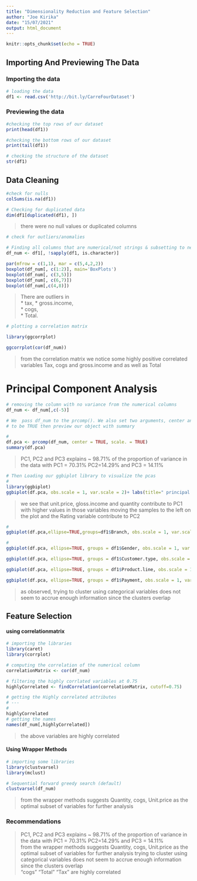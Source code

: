 ---
title: "Dimensionality Reduction and Feature Selection"
author: "Joe Kirika"
date: "15/07/2021"
output: html_document
---

```{r setup, include=FALSE}
knitr::opts_chunk$set(echo = TRUE)
```

## Importing And Previewing The Data   
### Importing the data
```{r}
# loading the data
df1 <- read.csv('http://bit.ly/CarreFourDataset')
```

### Previewing the data     
```{r}
#checking the top rows of our dataset
print(head(df1))

#checking the bottom rows of our dataset
print(tail(df1))

# checking the structure of the dataset
str(df1)
```

## Data Cleaning
```{r}
#check for nulls
colSums(is.na(df1))
```

```{r}
# Checking for duplicated data
dim(df1[duplicated(df1), ])
```
                
> there were no null values or duplicated columns         

```{r}
# check for outliers/anomalies

# Finding all columns that are numerical/not strings & subsetting to new dataframe
df_num <- df1[, !sapply(df1, is.character)]

par(mfrow = c(1,1), mar = c(5,4,2,2))
boxplot(df_num[, c(1:2)], main='BoxPlots')
boxplot(df_num[, c(3,5)])
boxplot(df_num[, c(6,7)])
boxplot(df_num[,c(4,8)])
```

> There are outliers in                
 * tax,
 * gross.income,       
 * cogs,         
 * Total.                
 
```{r}
# plotting a correlation matrix

library(ggcorrplot)

ggcorrplot(cor(df_num))

```
                           
> from the correlation matrix we notice some highly positive correlated variables Tax, cogs and gross.income and as well as Total                               

# Principal Component Analysis         

```{r}
# removing the column with no variance from the numerical columns
df_num <- df_num[,c(-5)]

```

```{r}
# We  pass df_num to the prcomp(). We also set two arguments, center and scale, 
# to be TRUE then preview our object with summary

# 
df.pca <- prcomp(df_num, center = TRUE, scale. = TRUE)
summary(df.pca)
```
             
> PC1, PC2 and PC3  explains ~ 98.71% of the proportion of variance in the data 
with PC1 = 70.31% PC2=14.29% and PC3 = 14.11%         

```{r}
# Then Loading our ggbiplot library to visualize the pcas
#  
library(ggbiplot)
ggbiplot(df.pca, obs.scale = 1, var.scale = 2)+ labs(title=" principal components 1 and 2")


```
         
> we see that unit.price, gloss.income and quantity contribute to PC1  with higher values in those variables moving the samples to the left on the plot and the Rating variable contribute to PC2                       

```{r}
# 
ggbiplot(df.pca,ellipse=TRUE,groups=df1$Branch, obs.scale = 1, var.scale = 2) + labs(title=" Grouping using variable Branch")

```

```{r}
# 
ggbiplot(df.pca, ellipse=TRUE, groups = df1$Gender, obs.scale = 1, var.scale = 2)+ labs(title=" Grouping using variable Gender")

```

```{r}
ggbiplot(df.pca, ellipse=TRUE, groups = df1$Customer.type, obs.scale = 1, var.scale = 2)+ labs(title=" Grouping using variable Customer type")
```

```{r}
ggbiplot(df.pca, ellipse=TRUE, groups = df1$Product.line, obs.scale = 1, var.scale = 2)+ labs(title=" Grouping using variable Product line")
```

```{r}
ggbiplot(df.pca, ellipse=TRUE, groups = df1$Payment, obs.scale = 1, var.scale = 2)+ labs(title=" Grouping using variable Payment")
```

> as observed, trying to cluster using categorical variables does not seem to accrue enough information since the clusters overlap             
                                  
## Feature Selection

#### using correlationmatrix
```{r}
# importing the libraries
library(caret)
library(corrplot)
```

```{r}
# computing the correlation of the numerical column
correlationMatrix <- cor(df_num)
```

```{r}
# filtering the highly corrlated variables at 0.75
highlyCorrelated <- findCorrelation(correlationMatrix, cutoff=0.75)
```

```{r}
# getting the Highly correlated attributes
# ---
# 
highlyCorrelated
# getting the names 
names(df_num[,highlyCorrelated])
```
 > the above variables are highly correlated                
 
#### Using Wrapper Methods
```{r}
# importing some libraries
library(clustvarsel)
library(mclust)
```

```{r}
# Sequential forward greedy search (default)
clustvarsel(df_num)
```

                                                        
> from the wrapper methods suggests Quantity, cogs, Unit.price as  the optimal subset of variables for further analysis

### Recommendations

> PC1, PC2 and PC3  explains ~ 98.71% of the proportion of variance in the data 
with PC1 = 70.31% PC2=14.29% and PC3 = 14.11%   
> from the wrapper methods suggests Quantity, cogs, Unit.price as  the optimal subset of variables for further analysis
> trying to cluster using categorical variables does not seem to accrue enough information since the clusters overlap  
> "cogs"  "Total" "Tax" are highly correlated   